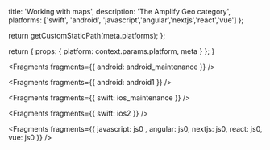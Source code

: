 
  title: 'Working with maps',
  description: 'The Amplify Geo category',
  platforms: ['swift', 'android', 'javascript','angular','nextjs','react','vue'] 
};

  return getCustomStaticPath(meta.platforms);
};

  return {
    props: {
      platform: context.params.platform,
      meta
    }
  };
}


<Fragments fragments={{ android: android_maintenance }} />


<Fragments fragments={{ android: android1 }} />


<Fragments fragments={{ swift: ios_maintenance }} />


<Fragments fragments={{ swift: ios2 }} />


<Fragments fragments={{  javascript: js0 , angular: js0, nextjs: js0, react: js0, vue: js0 }} />
